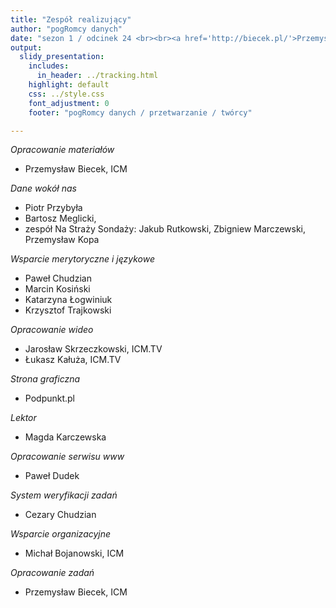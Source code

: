 ```yaml
---
title: "Zespół realizujący"
author: "pogRomcy danych"
date: "sezon 1 / odcinek 24 <br><br><a href='http://biecek.pl/'>Przemysław Biecek @ Uniwersytet Warszawski</a><br><br>Naciśnij `A` by zamienić slajdy na ciągły tekst. <br> Naciśnij `T` by wyświetlić spis treści."
output:
  slidy_presentation:
    includes:
      in_header: ../tracking.html
    highlight: default
    css: ../style.css
    font_adjustment: 0
    footer: "pogRomcy danych / przetwarzanie / twórcy"

---
```


*Opracowanie materiałów*

* Przemysław Biecek, ICM

*Dane wokół nas*

* Piotr Przybyła
* Bartosz Meglicki, 
* zespół Na Straży Sondaży: Jakub Rutkowski, Zbigniew Marczewski, Przemysław Kopa
 
*Wsparcie merytoryczne i językowe*

* Paweł Chudzian
* Marcin Kosiński
* Katarzyna Łogwiniuk
* Krzysztof Trajkowski

*Opracowanie wideo*

* Jarosław Skrzeczkowski, ICM.TV
* Łukasz Kałuża, ICM.TV

*Strona graficzna*

* Podpunkt.pl

*Lektor*

* Magda Karczewska

*Opracowanie serwisu www*

* Paweł Dudek

*System weryfikacji zadań*

* Cezary Chudzian

*Wsparcie organizacyjne*

* Michał Bojanowski, ICM

*Opracowanie zadań*

* Przemysław Biecek, ICM

